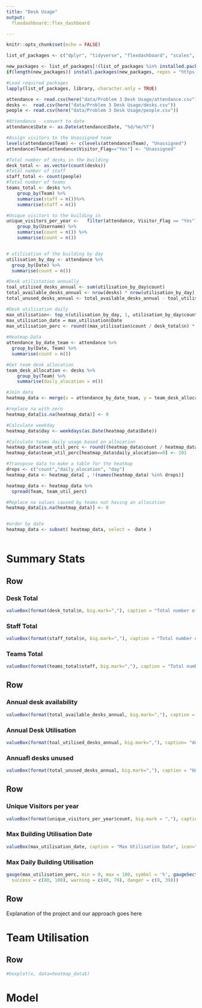 ---
title: "Desk Usage"
output: 
  flexdashboard::flex_dashboard

---

```{r setup, include=FALSE}
knitr::opts_chunk$set(echo = FALSE)

list_of_packages <- c("dplyr", "tidyverse", "flexdashboard", "scales", "here")

new_packages <- list_of_packages[!(list_of_packages %in% installed.packages()[,"Package"])]
if(length(new_packages)) install.packages(new_packages, repos = "https://cloud.r-project.org/")

#Load required packages
lapply(list_of_packages, library, character.only = TRUE)
```


```{r summary_stats, echo=FALSE}
attendance <- read.csv(here("data/Problem 3 Desk Usage/attendance.csv"))
desks <-  read.csv(here("data/Problem 3 Desk Usage/desks.csv"))
people <- read.csv(here("data/Problem 3 Desk Usage/people.csv"))

#Attendance - convert to date
attendance$Date <- as.Date(attendance$Date, "%d/%m/%Y")

#Assign visitors to the Unassigned team
levels(attendance$Team) <- c(levels(attendance$Team), "Unassigned") 
attendance$Team[attendance$Visitor_Flag=="Yes"] <- "Unassigned"

#Total number of desks in the building
desk_total <- as.vector(count(desks))
#Total number of staff
staff_total <- count(people)
#Total number of teams
teams_total <- desks %>%
	group_by(Team) %>%
	summarise(staff = n())%>%
	summarise(staff = n())

#Unique visitors to the building in 
unique_visitors_per_year <-   filter(attendance, Visitor_Flag == "Yes") %>%
	group_by(Username) %>%
	summarise(count = n()) %>%
	summarise(count = n()) 


# utilisation of the building by day
utilisation_by_day <- attendance %>%
  group_by(Date) %>%
  summarise(count = n())

#Desk utilistation annually
toal_utilised_desks_annual <- sum(utilisation_by_day$count)
total_available_desks_annual <- nrow(desks) * nrow(utilisation_by_day)
total_unused_desks_annual <- total_available_desks_annual - toal_utilised_desks_annual

#Desk utilisation daily
max_utilisation<- top_n(utilisation_by_day, 1, utilisation_by_day$count)
max_utilisation_date = max_utilisation$Date
max_utilisation_perc <- round((max_utilisation$count / desk_total$n) * 100, 0)
  
#Heatmap Data
attendance_by_date_team <- attendance %>%
  group_by(Date, Team) %>%
  summarise(count = n())

#Get team desk allocation
team_desk_allocation <- desks %>%
	group_by(Team) %>%
	summarise(daily_alocation = n())

#Join data
heatmap_data <- merge(x = attendance_by_date_team, y = team_desk_allocation, by = "Team", all.x = TRUE)

#replace na with zero
heatmap_data[is.na(heatmap_data)] <- 0

#Calculate weekday
heatmap_data$day <- weekdays(as.Date(heatmap_data$Date))

#Calculate teams daily usage based on allocation
heatmap_data$team_util_perc <- round((heatmap_data$count / heatmap_data$daily_alocation ) * 100, digits = 0)
heatmap_data$team_util_perc[heatmap_data$daily_alocation==0] <- 101

#Transpose data to make a table for the heatmap
drops <- c("count","daily_alocation", "day")
heatmap_data <- heatmap_data[ , !(names(heatmap_data) %in% drops)]

heatmap_data <- heatmap_data %>%
  spread(Team, team_util_perc)

#Replace na values caused by teams not having an allocation
heatmap_data[is.na(heatmap_data)] <- 0


#order by date
heatmap_data <- subset( heatmap_data, select = -Date )



```


Summary Stats {data-orientation=rows}
=====================================  


Row
-----------------------------------------------------------------------

### Desk Total

```{r echo=FALSE, eval=TRUE}
valueBox(format(desk_total$n, big.mark=","), caption = "Total number of Desks", icon="fa-desktop")
```

### Staff Total

```{r}
valueBox(format(staff_total$n, big.mark=","), caption = "Total number of Staff", icon="fa-user")
```

### Teams Total

```{r}
valueBox(format(teams_total$staff, big.mark=","), caption = "Total number of teams", icon="fa-users")
```

Row
-----------------------------------------------------------------------

### Annual desk availability

```{r}
valueBox(format(total_available_desks_annual, big.mark=","), caption = "desks available in period")
```

###  Annual Desk Utilisation

```{r}
valueBox(format(toal_utilised_desks_annual, big.mark=","), caption= "desks utilised in period") 
```

### Annuafl desks unused
```{r}
valueBox(format(total_unused_desks_annual, big.mark=","), caption = "Unused desks in period")
```


Row
-----------------------------------------------------------------------

### Unique Visitors per year

```{r}
valueBox(format(unique_visitors_per_year$count, big.mark = ","), caption = "unique visitors in period", icon="fa-user-tie")
```


### Max Building Utilisation Date

```{r}
valueBox(max_utilisation_date, caption = "Max Utilisation Date", icon="fa-calendar-alt")
```

### Max Daily Building Utilisation

```{r}
gauge(max_utilisation_perc, min = 0, max = 100, symbol = '%', gaugeSectors(
  success = c(80, 100), warning = c(40, 79), danger = c(0, 39)))
```

Row
-----------------------------------------------------------------------

Explanation of the project and our approach goes here

Team Utilisation
=====================================  


Row
-----------------------------------------------------------------------
```{r}
#boxplot(x, data=heatmap_data$)

```


Model
=====================================  